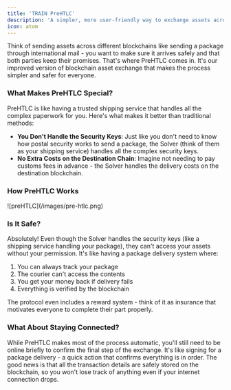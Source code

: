 ```yaml
---
title: 'TRAIN PreHTLC'
description: 'A simpler, more user-friendly way to exchange assets across different blockchains'
icon: atom
---
```


Think of sending assets across different blockchains like sending a package through international mail - you want to make sure it arrives safely and that both parties keep their promises. That's where PreHTLC comes in. It's our improved version of blockchain asset exchange that makes the process simpler and safer for everyone.

### What Makes PreHTLC Special?

PreHTLC is like having a trusted shipping service that handles all the complex paperwork for you. Here's what makes it better than traditional methods:

- **You Don't Handle the Security Keys**: Just like you don't need to know how postal security works to send a package, the Solver (think of them as your shipping service) handles all the complex security keys.
- **No Extra Costs on the Destination Chain**: Imagine not needing to pay customs fees in advance - the Solver handles the delivery costs on the destination blockchain.

### How PreHTLC Works

<Frame>
![preHTLC](/images/pre-htlc.png)
</Frame>


<PreHtlcSteps></PreHtlcSteps>

### Is It Safe?

Absolutely! Even though the Solver handles the security keys (like a shipping service handling your package), they can't access your assets without your permission. It's like having a package delivery system where:

1. You can always track your package
2. The courier can't access the contents
3. You get your money back if delivery fails
4. Everything is verified by the blockchain

The protocol even includes a reward system - think of it as insurance that motivates everyone to complete their part properly.

### What About Staying Connected?

While PreHTLC makes most of the process automatic, you'll still need to be online briefly to confirm the final step of the exchange. It's like signing for a package delivery - a quick action that confirms everything is in order. The good news is that all the transaction details are safely stored on the blockchain, so you won't lose track of anything even if your internet connection drops.